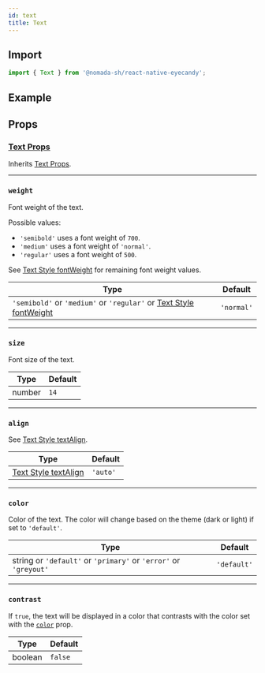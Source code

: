 ```yaml
---
id: text
title: Text
---
```


## Import

```jsx
import { Text } from '@nomada-sh/react-native-eyecandy';
```

## Example

## Props

### [Text Props](https://reactnative.dev/docs/text#props)

Inherits [Text Props](https://reactnative.dev/docs/text#props).

---

### `weight`

Font weight of the text.

Possible values:

- `'semibold'` uses a font weight of `700`.
- `'medium'` uses a font weight of `'normal'`.
- `'regular'` uses a font weight of `500`.

See [Text Style fontWeight](https://reactnative.dev/docs/text-style-props#fontweight) for remaining font weight values.

| Type                                                                                                                           | Default    |
| ------------------------------------------------------------------------------------------------------------------------------ | ---------- |
| `'semibold'` or `'medium'` or `'regular'` or [Text Style fontWeight](https://reactnative.dev/docs/text-style-props#fontweight) | `'normal'` |

---

### `size`

Font size of the text.

| Type   | Default |
| ------ | ------- |
| number | `14`    |

---

### `align`

See [Text Style textAlign](https://reactnative.dev/docs/text-style-props#textalign).

| Type                                                                            | Default  |
| ------------------------------------------------------------------------------- | -------- |
| [Text Style textAlign](https://reactnative.dev/docs/text-style-props#textalign) | `'auto'` |

---

### `color`

Color of the text. The color will change based on the theme (dark or light) if set to `'default'`.

| Type                                                             | Default     |
| ---------------------------------------------------------------- | ----------- |
| string or `'default'` or `'primary'` or `'error'` or `'greyout'` | `'default'` |

---

### `contrast`

If `true`, the text will be displayed in a color that contrasts with the color set with the [`color`](#color) prop.

| Type    | Default |
| ------- | ------- |
| boolean | `false` |
